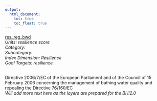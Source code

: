 ```yaml
---
output:
  html_document:
    toc: true
    toc_float: true
---
```


[res_reg_bwd](https://github.com/OHI-Science/bhi/blob/master/baltic/layers/res_reg_bwd_bhi2015.csv)\
*Units: resilience score*\
*Category:*\
*Subcategory:*\
*Index Dimension: Resilience*\
*Goal Targets: resilience*\
<br>

Directive 2006/7/EC of the European Parliament and of the Council of 15 February 2006 concerning the management of bathing water quality and repealing the Directive 76/160/EC\
*Will add more text here as the layers are prepared for the BHI2.0*



<br>

